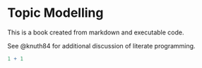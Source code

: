 # Topic Modelling

This is a book created from markdown and executable code.

See @knuth84 for additional discussion of literate programming.

```r
1 + 1
```
